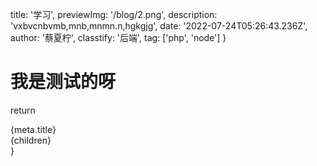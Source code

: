   title: '学习',
  previewImg: '/blog/2.png',
  description: 'vxbvcnbvmb,mnb,mnmn.n,hgkgjg',
  date: '2022-07-24T05:26:43.236Z',
  author: '蔡夏柠',
  classtify: '后端',
  tag: ['php', 'node']
}

# 我是测试的呀


return <div>

<div>{meta.title}</div>
{children}
</div>
}
